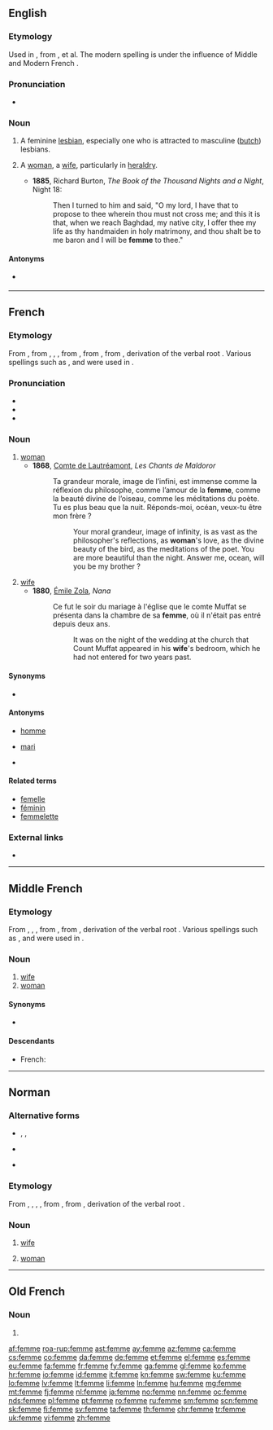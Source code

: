 {{also|fem}}
==English==
{{wikipedia|lang=en|Butch and femme}}

===Etymology===
Used in {{inh|en|enm}}, from {{bor|en|fro|fame|notext=1}}, et al. The modern spelling is under the influence of Middle and Modern French {{m|fr|femme}}.

===Pronunciation===
* {{IPA|/fɛm/|lang=en}}

===Noun===
{{en-noun|~}}

# {{lb|en|slang|LGBT}} A feminine [[lesbian]], especially one who is attracted to masculine ([[butch]]) lesbians.
# {{lb|en|archaic|rare}} A [[woman]], a [[wife]], particularly in [[heraldry]].
#* '''1885''', Richard Burton, ''The Book of the Thousand Nights and a Night'', Night 18:
#*: Then I turned to him and said, "O my lord, I have that to propose to thee wherein thou must not cross me; and this it is that, when we reach Baghdad, my native city, I offer thee my life as thy handmaiden in holy matrimony, and thou shalt be to me baron and I will be '''femme''' to thee."

====Antonyms====
* {{sense|LGBT}} {{l|en|butch}}

----

==French==

===Etymology===
From {{inh|fr|frm|femme}}, from {{inh|fr|fro|fame}}, {{m|fro|femme}}, {{m|fro|feme}}, from {{inh|fr|la|femina}}, from {{inh|fr|itc-pro|*fēmanā}}, from {{inh|fr|ine-pro|*dʰeh₁-m̥n-eh₂||who sucks}}, derivation of the verbal root {{m|ine-pro|*dʰeh₁(y)-||to suck, suckle}}. Various spellings such as {{m|fro|feme}}, {{m|fro|fame}} and {{m|fro|fenme}} were used in {{inh|fr|fro|-}}.

===Pronunciation===
* {{audio|Fr-femme.ogg|audio|lang=fr}}
* {{IPA|/fam/|lang=fr}}
* {{rhymes|am|lang=fr}}

===Noun===
{{fr-noun|f}}

# [[woman]]
#* '''1868''', [[w:Comte de Lautréamont|Comte de Lautréamont]], ''Les Chants de Maldoror''
#*: Ta grandeur morale, image de l’infini, est immense comme la réflexion du philosophe, comme l’amour de la '''femme''', comme la beauté divine de l’oiseau, comme les méditations du poète. Tu es plus beau que la nuit. Réponds-moi, océan, veux-tu être mon frère ?
#*:: Your moral grandeur, image of infinity, is as vast as the philosopher's reflections, as '''woman''''s love, as the divine beauty of the bird, as the meditations of the poet. You are more beautiful than the night. Answer me, ocean, will you be my brother ?
# [[wife]]
#* '''1880''', [[w:Émile Zola|Émile Zola]], ''Nana''
#*: Ce fut le soir du mariage à l'église que le comte Muffat se présenta dans la chambre de sa '''femme''', où il n'était pas entré depuis deux ans.
#*:: It was on the night of the wedding at the church that Count Muffat appeared in his '''wife''''s bedroom, which he had not entered for two years past.

====Synonyms====
* {{l|fr|épouse}} {{qualifier|cognate to {{l|fr|spouse}}}}

====Antonyms====
* {{sense|female}} [[homme]]
* {{sense|wife}} [[mari]]
* {{sense|wife}} {{l|fr|époux}} {{qualifier|cognate to {{l|en|spouse}}}}

====Related terms====
* [[femelle]]
* [[féminin]]
* [[femmelette]]

===External links===
* {{R:TLFi}}

----

==Middle French==

===Etymology===
From {{inh|frm|fro|fame}}, {{m|fro|femme}}, {{m|fro|feme}}, from {{inh|frm|la|femina}}, from {{inh|frm|ine-pro|*dʰeh₁-m̥n-eh₂||who sucks}}, derivation of the verbal root {{m|ine-pro|*dʰeh₁(y)-||to suck, suckle}}. Various spellings such as {{m|fro|feme}}, {{m|fro|fame}} and {{m|fro|fenme}} were used in {{inh|frm|fro|-}}.

===Noun===
{{frm-noun|f}}

# [[wife]]
# [[woman]] {{gloss|female adult human being}}

====Synonyms====
* {{sense|woman}} {{l|frm|dame}}

====Descendants====
* French: {{l|fr|femme}}

----

==Norman==
{{wikipedia|Fenme|lang=nrf}}

===Alternative forms===
* {{l|nrf|fâme}}, {{l|nrf|faume}}, {{l|nrf|faumme}} {{qualifier|Guernsey}}
* {{l|nrf|foume}} {{qualifier|continental Normandy}}
* {{l|nrf|fenme}} {{qualifier|Cotentin}}

===Etymology===
From {{inh|nrf|fro|femme}}, {{m|fro|feme}}, {{m|fro|fame}}, {{m|fro|fenme}}, from {{inh|nrf|la|fēmina}}, from {{inh|nrf|ine-pro|*dʰeh₁-m̥n-eh₂||who sucks}}, derivation of the verbal root {{m|ine-pro|*dʰeh₁(y)-||to suck, suckle}}.

===Noun===
{{nrf-noun|f}}

# {{lb|nrf|Jersey|France}} [[wife]]
# {{lb|nrf|Jersey|France}} [[woman]]

{{catlangcode|nrf|Female|Human}}

----

==Old French==

===Noun===
{{fro-noun|f}}

# {{alternative form of|fame|lang=fro}}

[[af:femme]]
[[roa-rup:femme]]
[[ast:femme]]
[[ay:femme]]
[[az:femme]]
[[ca:femme]]
[[cs:femme]]
[[co:femme]]
[[da:femme]]
[[de:femme]]
[[et:femme]]
[[el:femme]]
[[es:femme]]
[[eu:femme]]
[[fa:femme]]
[[fr:femme]]
[[fy:femme]]
[[ga:femme]]
[[gl:femme]]
[[ko:femme]]
[[hr:femme]]
[[io:femme]]
[[id:femme]]
[[it:femme]]
[[kn:femme]]
[[sw:femme]]
[[ku:femme]]
[[lo:femme]]
[[lv:femme]]
[[lt:femme]]
[[li:femme]]
[[ln:femme]]
[[hu:femme]]
[[mg:femme]]
[[mt:femme]]
[[fj:femme]]
[[nl:femme]]
[[ja:femme]]
[[no:femme]]
[[nn:femme]]
[[oc:femme]]
[[nds:femme]]
[[pl:femme]]
[[pt:femme]]
[[ro:femme]]
[[ru:femme]]
[[sm:femme]]
[[scn:femme]]
[[sk:femme]]
[[fi:femme]]
[[sv:femme]]
[[ta:femme]]
[[th:femme]]
[[chr:femme]]
[[tr:femme]]
[[uk:femme]]
[[vi:femme]]
[[zh:femme]]